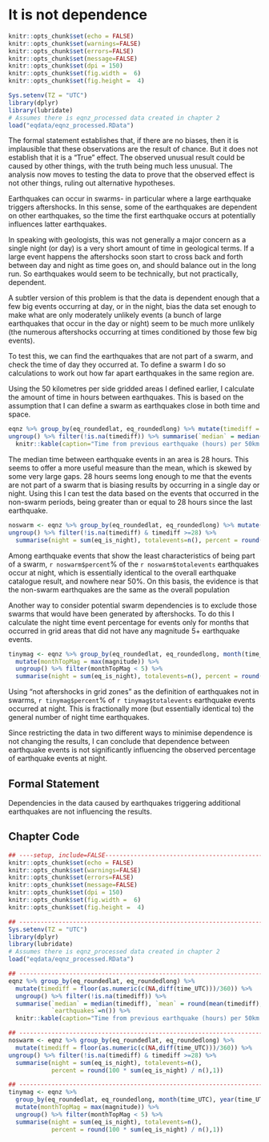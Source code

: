 # It is not dependence

```r
knitr::opts_chunk$set(echo = FALSE)
knitr::opts_chunk$set(warnings=FALSE)
knitr::opts_chunk$set(errors=FALSE)
knitr::opts_chunk$set(message=FALSE)
knitr::opts_chunk$set(dpi = 150)
knitr::opts_chunk$set(fig.width =  6)
knitr::opts_chunk$set(fig.height =  4)
```


```r
Sys.setenv(TZ = "UTC") 
library(dplyr)
library(lubridate)
# Assumes there is eqnz_processed data created in chapter 2
load("eqdata/eqnz_processed.RData")
```

The formal statement establishes that, if there are no biases, then it is implausible that these observations are the result of chance. But it does not establish that it is a "True" effect. The observed unusual result could be caused by other things, with the truth being much less unusual. The analysis now moves to testing the data to prove that the observed effect is not other things, ruling out alternative hypotheses.

Earthquakes can occur in swarms- in particular where a large earthquake triggers aftershocks. In this sense, some of the earthquakes are dependent on other earthquakes, so the time the first earthquake occurs at potentially influences latter earthquakes.

In speaking with geologists, this was not generally a major concern as a single night (or day) is a very short amount of time in geological terms. If a large event happens the aftershocks soon start to cross back and forth between day and night as time goes on, and should balance out in the long run. So earthquakes would seem to be technically, but not practically, dependent. 

A subtler version of this problem is that the data is dependent enough that a few big events occurring at day, or in the night, bias the data set enough to make what are only moderately unlikely events (a bunch of large earthquakes that occur in the day or night) seem to be much more unlikely (the numerous aftershocks occurring at times conditioned by those few big events).

To test this, we can find the earthquakes that are not part of a swarm, and check the time of day they occurred at. To define a swarm I do so calculations to work out how far apart earthquakes in the same region are.

Using the 50 kilometres per side gridded areas I defined earlier, I calculate the amount of time in hours between earthquakes. This is based on the assumption that I can define a swarm as earthquakes close in both time and space.

```r
eqnz %>% group_by(eq_roundedlat, eq_roundedlong) %>% mutate(timediff = floor(as.numeric(c(NA,diff(time_UTC)))/360)) %>%
ungroup() %>% filter(!is.na(timediff)) %>% summarise(`median` = median(timediff), `mean` = round(mean(timediff),0), `earthquakes`=n()) %>%
  knitr::kable(caption="Time from previous earthquake (hours) per 50km sq. grid")
```

The median time between earthquake events in an area is 28 hours. This seems to offer a more useful measure than the mean, which is skewed by some very large gaps. 28 hours seems long enough to me that the events are not part of a swarm that is biasing results by occurring in a single day or night. Using this I can test the data based on the events that occurred in the non-swarm periods, being greater than or equal to 28 hours since the last earthquake.


```r
noswarm <- eqnz %>% group_by(eq_roundedlat, eq_roundedlong) %>% mutate(timediff = floor(as.numeric(c(NA,diff(time_UTC)))/360)) %>%
ungroup() %>% filter(!is.na(timediff) & timediff >=28) %>%
  summarise(night = sum(eq_is_night), totalevents=n(), percent = round(100 * sum(eq_is_night) / n(),1))
```

Among earthquake events that show the least characteristics of being part of a swarm, `r noswarm$percent`% of the `r noswarm$totalevents` earthquakes occur at night, which is essentially identical to the overall earthquake catalogue result, and nowhere near 50%. On this basis, the evidence is that the non-swarm earthquakes are the same as the overall population

Another way to consider potential swarm dependencies is to exclude those swarms that would have been generated by aftershocks. To do this I calculate the night time event percentage for events only for months that occurred in grid areas that did not have any magnitude 5+ earthquake events.

```r
tinymag <- eqnz %>% group_by(eq_roundedlat, eq_roundedlong, month(time_UTC), year(time_UTC)) %>% 
  mutate(monthTopMag = max(magnitude)) %>%
  ungroup() %>% filter(monthTopMag < 5) %>%
  summarise(night = sum(eq_is_night), totalevents=n(), percent = round(100 * sum(eq_is_night) / n(),1))
```

Using "not aftershocks in grid zones" as the definition of earthquakes not in swarms, `r tinymag$percent`% of `r tinymag$totalevents` earthquake events occurred at night. This is fractionally more (but essentially identical to) the general number of night time earthquakes.

Since restricting the data in two different ways to minimise dependence is not changing the results, I can conclude that dependence between earthquake events is not significantly influencing the observed percentage of earthquake events at night.

## Formal Statement

Dependencies in the data caused by earthquakes triggering additional earthquakes are not influencing the results.

## Chapter Code

```r

## ----setup, include=FALSE------------------------------------------------
knitr::opts_chunk$set(echo = FALSE)
knitr::opts_chunk$set(warnings=FALSE)
knitr::opts_chunk$set(errors=FALSE)
knitr::opts_chunk$set(message=FALSE)
knitr::opts_chunk$set(dpi = 150)
knitr::opts_chunk$set(fig.width =  6)
knitr::opts_chunk$set(fig.height =  4)

## ------------------------------------------------------------------------
Sys.setenv(TZ = "UTC") 
library(dplyr)
library(lubridate)
# Assumes there is eqnz_processed data created in chapter 2
load("eqdata/eqnz_processed.RData")

## ------------------------------------------------------------------------
eqnz %>% group_by(eq_roundedlat, eq_roundedlong) %>% 
  mutate(timediff = floor(as.numeric(c(NA,diff(time_UTC)))/360)) %>%
  ungroup() %>% filter(!is.na(timediff)) %>%
  summarise(`median` = median(timediff), `mean` = round(mean(timediff),0),
            `earthquakes`=n()) %>%
  knitr::kable(caption="Time from previous earthquake (hours) per 50km sq. grid")

## ------------------------------------------------------------------------
noswarm <- eqnz %>% group_by(eq_roundedlat, eq_roundedlong) %>% 
  mutate(timediff = floor(as.numeric(c(NA,diff(time_UTC)))/360)) %>%
ungroup() %>% filter(!is.na(timediff) & timediff >=28) %>%
  summarise(night = sum(eq_is_night), totalevents=n(),
            percent = round(100 * sum(eq_is_night) / n(),1))

## ------------------------------------------------------------------------
tinymag <- eqnz %>%
  group_by(eq_roundedlat, eq_roundedlong, month(time_UTC), year(time_UTC)) %>% 
  mutate(monthTopMag = max(magnitude)) %>%
  ungroup() %>% filter(monthTopMag < 5) %>%
  summarise(night = sum(eq_is_night), totalevents=n(),
            percent = round(100 * sum(eq_is_night) / n(),1))


```

